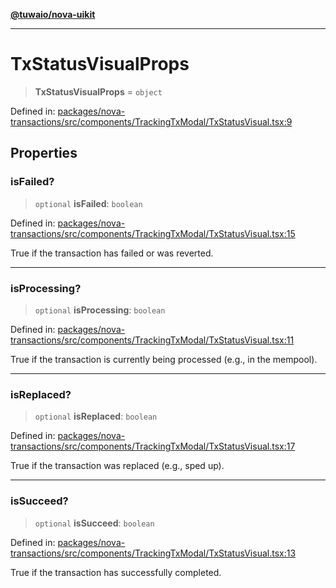 [**@tuwaio/nova-uikit**](../../../README.md)

***

# TxStatusVisualProps

> **TxStatusVisualProps** = `object`

Defined in: [packages/nova-transactions/src/components/TrackingTxModal/TxStatusVisual.tsx:9](https://github.com/TuwaIO/nova-uikit/blob/2ae3a349604a64908af94ae1f3372a75a95a5510/packages/nova-transactions/src/components/TrackingTxModal/TxStatusVisual.tsx#L9)

## Properties

### isFailed?

> `optional` **isFailed**: `boolean`

Defined in: [packages/nova-transactions/src/components/TrackingTxModal/TxStatusVisual.tsx:15](https://github.com/TuwaIO/nova-uikit/blob/2ae3a349604a64908af94ae1f3372a75a95a5510/packages/nova-transactions/src/components/TrackingTxModal/TxStatusVisual.tsx#L15)

True if the transaction has failed or was reverted.

***

### isProcessing?

> `optional` **isProcessing**: `boolean`

Defined in: [packages/nova-transactions/src/components/TrackingTxModal/TxStatusVisual.tsx:11](https://github.com/TuwaIO/nova-uikit/blob/2ae3a349604a64908af94ae1f3372a75a95a5510/packages/nova-transactions/src/components/TrackingTxModal/TxStatusVisual.tsx#L11)

True if the transaction is currently being processed (e.g., in the mempool).

***

### isReplaced?

> `optional` **isReplaced**: `boolean`

Defined in: [packages/nova-transactions/src/components/TrackingTxModal/TxStatusVisual.tsx:17](https://github.com/TuwaIO/nova-uikit/blob/2ae3a349604a64908af94ae1f3372a75a95a5510/packages/nova-transactions/src/components/TrackingTxModal/TxStatusVisual.tsx#L17)

True if the transaction was replaced (e.g., sped up).

***

### isSucceed?

> `optional` **isSucceed**: `boolean`

Defined in: [packages/nova-transactions/src/components/TrackingTxModal/TxStatusVisual.tsx:13](https://github.com/TuwaIO/nova-uikit/blob/2ae3a349604a64908af94ae1f3372a75a95a5510/packages/nova-transactions/src/components/TrackingTxModal/TxStatusVisual.tsx#L13)

True if the transaction has successfully completed.
